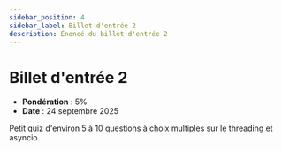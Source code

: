 ```yaml
---
sidebar_position: 4
sidebar_label: Billet d'entrée 2
description: Énoncé du billet d'entrée 2
---
```


# Billet d'entrée 2

- **Pondération** : 5%
- **Date** : 24 septembre 2025

Petit quiz d'environ 5 à 10 questions à choix multiples sur le threading et
asyncio.